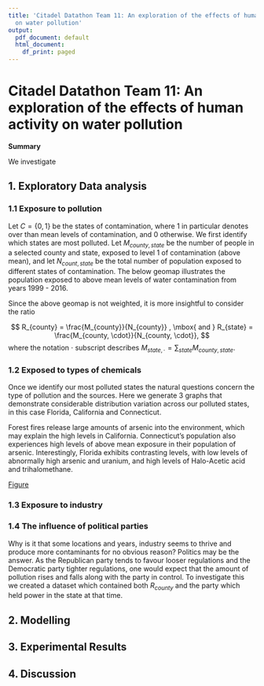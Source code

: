 ```yaml
---
title: 'Citadel Datathon Team 11: An exploration of the effects of human activity
  on water pollution'
output:
  pdf_document: default
  html_document:
    df_print: paged
---
```


# Citadel Datathon Team 11: An exploration of the effects of human activity on water pollution

**Summary**

We investigate

## 1. Exploratory Data analysis

### 1.1 Exposure to pollution

Let $C = \{0,1\}$ be the states of contamination, where 1 in particular denotes over than mean levels of contamination, and 0 otherwise. We first identify which states are most polluted. Let $M_{county,state}$ be the number of people in a selected county and state, exposed to level 1 of contamination (above mean), and let $N_{count,state}$ be the total number of population exposed to different states of contamination. The below geomap illustrates the population exposed to above mean levels of water contamination from years 1999 - 2016.


Since the above geomap is not weighted, it is more insightful to consider the ratio

$$
R_{county} = \frac{M_{county}}{N_{county}} , \mbox{ and } R_{state} = \frac{M_{county, \cdot}}{N_{county, \cdot}},
$$
where the notation $\cdot$ subscript describes $M_{state, \cdot} = \sum_{state} M_{county, state}$.

### 1.2 Exposed to types of chemicals

Once we identify our most polluted states the natural questions concern the type of pollution and the sources. Here we generate 3 graphs that demonstrate considerable distribution variation across our polluted states, in this case Florida, California and Connecticut.

Forest fires release large amounts of arsenic into the environment, which may explain the high levels in California. Connecticut’s population also experiences high levels of above mean exposure in their population of arsenic. Interestingly, Florida exhibits contrasting levels, with low levels of abnormally high arsenic and uranium, and high levels of Halo-Acetic acid and trihalomethane. 

[Figure]("./img/Pollutant_Levels_3State.png")


### 1.3 Exposure to industry


### 1.4 The influence of political parties

Why is it that some locations and years, industry seems to thrive and produce more contaminants for no obvious reason? Politics may be the answer. As the Republican party tends to favour looser regulations and the Democratic party tighter regulations, one would expect that the amount of pollution rises and falls along with the party in control. To investigate this we created a dataset which contained both $R_{county}$ and the party which held power in the state at that time.

## 2. Modelling

## 3. Experimental Results

## 4. Discussion




